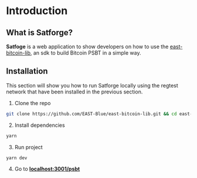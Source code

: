 # Introduction
 
## What is Satforge?

**Satfoge** is a web application to show developers on how to use the [east-bitcoin-lib](https://github.com/EAST-Blue/east-bitcoin-lib), an sdk to build Bitcoin PSBT in a simple way.

## Installation

This section will show you how to run Satforge locally using the regtest network that have been installed in the previous section.
1. Clone the repo
```bash
git clone https://github.com/EAST-Blue/east-bitcoin-lib.git && cd east-bitcoin-lib/apps/ui
```

2. Install dependencies
```bash
yarn
```

3. Run project
```bash
yarn dev
```

4. Go to **[localhost:3001/psbt](http://localhost:3001/psbt)**